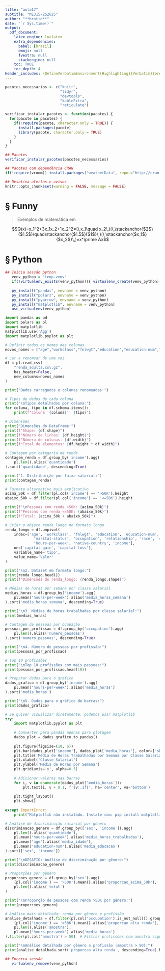 ---
title: "aula17"
subtitle: "ME315-2S2025"
author: "**brotto**"
date: "`r Sys.time()`"
output:
  pdf_document:
    latex_engine: lualatex
    extra_dependencies:
      babel: [brazil]
      emoji: null
      fvextra: null
      stackengine: null
    toc: TRUE
    toc_depth: 4
header_includes: \DefineVerbatimEnvironment{Highlighting}{Verbatim}{breaklines,commandchars=\\\{\}}
---

<!-- Vetor de pacotes necessários -->

```{r, include=FALSE}
pacotes_necessarios <- c("knitr",
                         "tidyr",
                         "devtools",
                         "kableExtra",
                         "reticulate")
```

<!-- Funções -->

```{r, include=FALSE}
verificar_instalar_pacotes <- function(pacotes) {
  for(pacote in pacotes) {
    if(!require(pacote, character.only = TRUE)) {
      install.packages(pacote)
      library(pacote, character.only = TRUE)
    }
  }
}
```

<!-- Setup -->

```{r, include=FALSE}
## Pacotes 
verificar_instalar_pacotes(pacotes_necessarios)
```

```{r, include=FALSE}
## Pacotes com dependência CRAN
if(!require(vroom)) install.packages("weatherData", repos="http://cran.us.r-project.org")
```

```{r setup, include=FALSE}
## Desativa alertas e avisos
knitr::opts_chunk$set(warning = FALSE, message = FALSE)
```

<!-- Rmd -->

\hfill\pagebreak
# § Funny

> Exemplos de matemática em \LaTeX

$$Q(x)=x_1^2+3x_1x_2+1x_2^2=(\,x_1\quad x_2\,)(\,\stackanchor{$2$}{$1.5$}\quad\stackanchor{$1.5$}{$1$}\,)(\,\stackanchor{$x_1$}{$x_2$}\,)=x^\prime Ax$$

\hfill\newline
# § Python

>

```{r}
## Inicia sessão python
   venv_python = "temp.venv"
   if(!virtualenv_exists(venv_python)){ virtualenv_create(venv_python) }
   
   py_install("pandas", envname = venv_python)
   py_install("polars", envname = venv_python)
   py_install("pyarrow", envname = venv_python)
   py_install("matplotlib", envname = venv_python)
   use_virtualenv(venv_python)
```

```{python}
import pandas as pd
import polars as pl
import matplotlib
matplotlib.use('Agg')
import matplotlib.pyplot as plt

# Definir todos os nomes das colunas
novos_nomes = ["age","workclass","fnlwgt","education","education-num","marital-status","occupation","relationship","race","sex","capital-gain","capital-loss","hours-per-week","native-country","income"]

# Ler e renomear de uma vez
df = pl.read_csv(
    "renda_adulta.csv.gz",
    has_header=False,
    new_columns=novos_nomes
)

print("Dados carregados e colunas renomeadas!")
```

```{python}
# Tipos de dados de cada coluna
print("\nTipos detalhados por coluna:")
for coluna, tipo in df.schema.items():
    print(f"Coluna '{coluna}': {tipo}")
```

```{python}
# Dimensões
print("Dimensões do DataFrame:")
print(f"Shape: {df.shape}")
print(f"Número de linhas: {df.height}")
print(f"Número de colunas: {df.width}")
print(f"Total de elementos: {df.height * df.width}")
```

```{python}
# Contagem por categoria de renda
contagem_renda = df.group_by('income').agg(
    pl.len().alias('quantidade')
).sort('quantidade', descending=True)

print("1. Distribuição por faixa salarial:")
print(contagem_renda)

# Formato alternativo mais explicativo
acima_50k = df.filter(pl.col('income') == '>50K').height
abaixo_50k = df.filter(pl.col('income') == '<=50K').height

print(f"\nPessoas com renda >50K: {acima_50k}")
print(f"Pessoas com renda <=50K: {abaixo_50k}")
print(f"Total: {acima_50k + abaixo_50k}")
```

```{python}
# Criar o objeto renda_lango no formato longo
renda_longo = df.unpivot(
    index=['age', 'workclass', 'fnlwgt', 'education', 'education-num', 
             'marital-status', 'occupation', 'relationship', 'race', 'sex',
             'hours-per-week', 'native-country', 'income'],
    on=['capital-gain', 'capital-loss'],
    variable_name='tipo',
    value_name='Valor'
)

print("\n2. Dataset em formato longo:")
print(renda_longo.head())
print(f"Dimensões do renda_longo: {renda_longo.shape}")
```

```{python}
# Médias de horas por semana por classe salarial
medias_horas = df.group_by('income').agg(
    pl.mean('hours-per-week').alias('media_horas_semana')
).sort('media_horas_semana', descending=True)

print("\n3. Médias de horas trabalhadas por classe salarial:")
print(medias_horas)
```

```{python}
# Contagem de pessoas por ocupação
pessoas_por_profissao = df.group_by('occupation').agg(
    pl.len().alias('numero_pessoas')
).sort('numero_pessoas', descending=True)

print("\n4. Número de pessoas por profissão:")
print(pessoas_por_profissao)

# Top 10 profissões
print("\nTop 10 profissões com mais pessoas:")
print(pessoas_por_profissao.head(10))
```

```{python}
# Preparar dados para o gráfico
dados_grafico = df.group_by('income').agg(
    pl.mean('hours-per-week').alias('media_horas')
).sort('media_horas')

print("\n5. Dados para o gráfico de barras:")
print(dados_grafico)

# Se quiser visualizar diretamente, podemos usar matplotlib
try:
    import matplotlib.pyplot as plt
    
    # Converter para pandas apenas para plotagem
    dados_plot = dados_grafico.to_pandas()
    
    plt.figure(figsize=(10, 6))
    plt.bar(dados_plot['income'], dados_plot['media_horas'], color=['skyblue', 'lightcoral'])
    plt.title('Média de Horas Trabalhadas por Semana por Classe Salarial')
    plt.xlabel('Classe Salarial')
    plt.ylabel('Média de Horas por Semana')
    plt.grid(axis='y', alpha=0.3)
    
    # Adicionar valores nas barras
    for i, v in enumerate(dados_plot['media_horas']):
        plt.text(i, v + 0.1, f'{v:.1f}', ha='center', va='bottom')
    
    plt.tight_layout()
    plt.show()
    
except ImportError:
    print("Matplotlib não instalado. Instale com: pip install matplotlib")
```

```{python}
# Análise de discriminação salarial por gênero
discriminacao_genero = df.group_by(['sex', 'income']).agg(
    pl.len().alias('quantidade'),
    pl.mean('hours-per-week').alias('media_horas_trabalhadas'),
    pl.mean('age').alias('media_idade'),
    pl.mean('education-num').alias('media_educacao')
).sort(['sex', 'income'])

print("\nDESAFIO: Análise de discriminação por gênero:")
print(discriminacao_genero)

# Proporções por gênero
proporcoes_genero = df.group_by('sex').agg(
    (pl.col('income') == '>50K').mean().alias('proporcao_acima_50k'),
    pl.len().alias('total')
)

print("\nProporção de pessoas com renda >50K por gênero:")
print(proporcoes_genero)

# Análise mais detalhada: renda por gênero e profissão
analise_detalhada = df.filter(pl.col('occupation').is_not_null()).group_by(['sex', 'occupation']).agg(
    (pl.col('income') == '>50K').mean().alias('proporcao_alta_renda'),
    pl.len().alias('amostra'),
    pl.mean('hours-per-week').alias('media_horas')
).filter(pl.col('amostra') > 50)  # Filtrar profissões com amostra significativa

print("\nAnálise detalhada por gênero e profissão (amostra > 50):")
print(analise_detalhada.sort('proporcao_alta_renda', descending=True).head(10))
```

```{r}
## Encerra sessão
   virtualenv_remove(venv_python)
```







